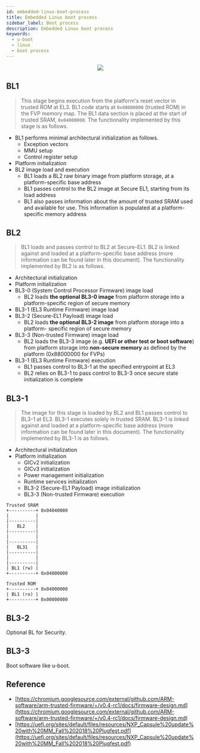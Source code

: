 ```yaml
---
id: embedded-linux-boot-process
title: Embedded Linux boot process
sidebar_label: Boot process
description: Embedded Linux boot process
keywords:
  - u-boot
  - linux
  - boot process
---
```



<center>
	<img src={useBaseUrl("img/linux/linux-uboot/www-uefi-org.png")} />
</center>

## BL1

> This stage begins execution from the platform's reset vector in trusted ROM at EL3. BL1 code starts at `0x00000000` (trusted ROM) in the FVP memory map. The BL1 data section is placed at the start of trusted SRAM, `0x04000000`. The functionality implemented by this stage is as follows.

- BL1 performs minimal architectural initialization as follows.
  - Exception vectors
  - MMU setup
  - Control register setup
- Platform initialization
- BL2 image load and execution
  - BL1 loads a BL2 raw binary image from platform storage, at a platform-specific base address
  - BL1 passes control to the BL2 image at Secure EL1, starting from its load address
  - BL1 also passes information about the amount of trusted SRAM used and available for use. This information is populated at a platform-specific memory address

## BL2

> BL1 loads and passes control to BL2 at Secure-EL1. BL2 is linked against and loaded at a platform-specific base address (more information can be found later in this document). The functionality implemented by BL2 is as follows.

- Architectural initialization
- Platform initialization
- BL3-0 (System Control Processor Firmware) image load
  - BL2 loads **the optional BL3-0 image** from platform storage into a platform-specific region of secure memory
- BL3-1 (EL3 Runtime Firmware) image load
- BL3-2 (Secure-EL1 Payload) image load
  - BL2 loads **the optional BL3-2 image** from platform storage into a platform- specific region of secure memory
- BL3-3 (Non-trusted Firmware) image load
  - BL2 loads the BL3-3 image (e.g. **UEFI or other test or boot software**) from platform storage into **non-secure memory** as defined by the platform (0x88000000 for FVPs)
- BL3-1 (EL3 Runtime Firmware) execution
  - BL1 passes control to BL3-1 at the specified entrypoint at EL3
  - BL2 relies on BL3-1 to pass control to BL3-3 once secure state initialization is complete

## BL3-1

> The image for this stage is loaded by BL2 and BL1 passes control to BL3-1 at EL3. BL3-1 executes solely in trusted SRAM. BL3-1 is linked against and loaded at a platform-specific base address (more information can be found later in this document). The functionality implemented by BL3-1 is as follows.

- Architectural initialization
- Platform initialization
  - GICv2 initialization
  - GICv3 initialization
  - Power management initialization
  - Runtime services initialization
  - BL3-2 (Secure-EL1 Payload) image initialization
  - BL3-3 (Non-trusted Firmware) execution

```text
Trusted SRAM
+----------+ 0x04040000
|          |
|----------|
|   BL2    |
|----------|
|          |
|----------|
|   BL31   |
|----------|
|          |
|----------|
| BL1 (rw) |
+----------+ 0x04000000

Trusted ROM
+----------+ 0x04000000
| BL1 (ro) |
+----------+ 0x00000000
```

## BL3-2

Optional BL for Security.

## BL3-3

Boot software like u-boot.

## Reference

- [https://chromium.googlesource.com/external/github.com/ARM-software/arm-trusted-firmware/+/v0.4-rc1/docs/firmware-design.md](https://chromium.googlesource.com/external/github.com/ARM-software/arm-trusted-firmware/+/v0.4-rc1/docs/firmware-design.md)
- [https://uefi.org/sites/default/files/resources/NXP_Capsule%20update%20with%20MM_Fall%202018%20Plugfest.pdf](https://uefi.org/sites/default/files/resources/NXP_Capsule%20update%20with%20MM_Fall%202018%20Plugfest.pdf)
